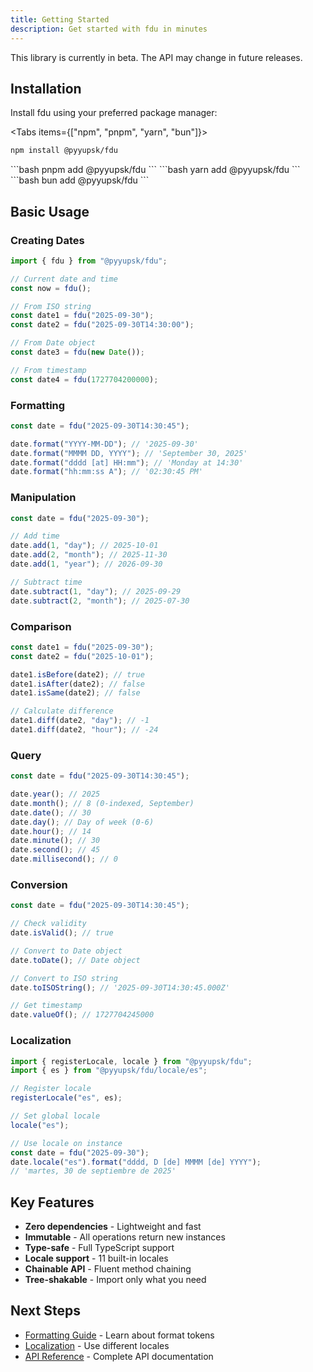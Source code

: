```yaml
---
title: Getting Started
description: Get started with fdu in minutes
---
```


<Callout type="warn" title="Beta Version">
  This library is currently in beta. The API may change in future releases.
</Callout>

## Installation

Install fdu using your preferred package manager:

<Tabs items={["npm", "pnpm", "yarn", "bun"]}>
  <Tab value="npm">
  ```bash
  npm install @pyyupsk/fdu
  ```
  </Tab>
  <Tab value="pnpm">
  ```bash
  pnpm add @pyyupsk/fdu
  ```
  </Tab>
  <Tab value="yarn">
  ```bash
  yarn add @pyyupsk/fdu
  ```
  </Tab>
  <Tab value="bun">
  ```bash
  bun add @pyyupsk/fdu
  ```
  </Tab>
</Tabs>

## Basic Usage

### Creating Dates

```typescript
import { fdu } from "@pyyupsk/fdu";

// Current date and time
const now = fdu();

// From ISO string
const date1 = fdu("2025-09-30");
const date2 = fdu("2025-09-30T14:30:00");

// From Date object
const date3 = fdu(new Date());

// From timestamp
const date4 = fdu(1727704200000);
```

### Formatting

```typescript
const date = fdu("2025-09-30T14:30:45");

date.format("YYYY-MM-DD"); // '2025-09-30'
date.format("MMMM DD, YYYY"); // 'September 30, 2025'
date.format("dddd [at] HH:mm"); // 'Monday at 14:30'
date.format("hh:mm:ss A"); // '02:30:45 PM'
```

### Manipulation

```typescript
const date = fdu("2025-09-30");

// Add time
date.add(1, "day"); // 2025-10-01
date.add(2, "month"); // 2025-11-30
date.add(1, "year"); // 2026-09-30

// Subtract time
date.subtract(1, "day"); // 2025-09-29
date.subtract(2, "month"); // 2025-07-30
```

### Comparison

```typescript
const date1 = fdu("2025-09-30");
const date2 = fdu("2025-10-01");

date1.isBefore(date2); // true
date1.isAfter(date2); // false
date1.isSame(date2); // false

// Calculate difference
date1.diff(date2, "day"); // -1
date1.diff(date2, "hour"); // -24
```

### Query

```typescript
const date = fdu("2025-09-30T14:30:45");

date.year(); // 2025
date.month(); // 8 (0-indexed, September)
date.date(); // 30
date.day(); // Day of week (0-6)
date.hour(); // 14
date.minute(); // 30
date.second(); // 45
date.millisecond(); // 0
```

### Conversion

```typescript
const date = fdu("2025-09-30T14:30:45");

// Check validity
date.isValid(); // true

// Convert to Date object
date.toDate(); // Date object

// Convert to ISO string
date.toISOString(); // '2025-09-30T14:30:45.000Z'

// Get timestamp
date.valueOf(); // 1727704245000
```

### Localization

```typescript
import { registerLocale, locale } from "@pyyupsk/fdu";
import { es } from "@pyyupsk/fdu/locale/es";

// Register locale
registerLocale("es", es);

// Set global locale
locale("es");

// Use locale on instance
const date = fdu("2025-09-30");
date.locale("es").format("dddd, D [de] MMMM [de] YYYY");
// 'martes, 30 de septiembre de 2025'
```

## Key Features

- **Zero dependencies** - Lightweight and fast
- **Immutable** - All operations return new instances
- **Type-safe** - Full TypeScript support
- **Locale support** - 11 built-in locales
- **Chainable API** - Fluent method chaining
- **Tree-shakable** - Import only what you need

## Next Steps

- [Formatting Guide](/docs/formatting) - Learn about format tokens
- [Localization](/docs/localization) - Use different locales
- [API Reference](/docs/api-creation/fdu) - Complete API documentation
